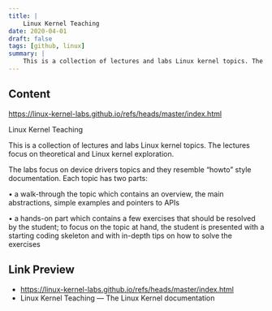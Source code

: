 ```yaml
---
title: |
    Linux Kernel Teaching
date: 2020-04-01
draft: false
tags: [github, linux]
summary: |
    This is a collection of lectures and labs Linux kernel topics. The lectures focus on theoretical and Linux kernel exploration.
---
```


## Content

https://linux-kernel-labs.github.io/refs/heads/master/index.html

Linux Kernel Teaching

This is a collection of lectures and labs Linux kernel topics. The lectures focus on theoretical and Linux kernel exploration.

The labs focus on device drivers topics and they resemble “howto” style documentation. Each topic has two parts:

• a walk-through the topic which contains an overview, the main abstractions, simple examples and pointers to APIs

• a hands-on part which contains a few exercises that should be resolved by the student; to focus on the topic at hand, the student is presented with a starting coding skeleton and with in-depth tips on how to solve the exercises

## Link Preview

- https://linux-kernel-labs.github.io/refs/heads/master/index.html
- Linux Kernel Teaching — The Linux Kernel documentation
